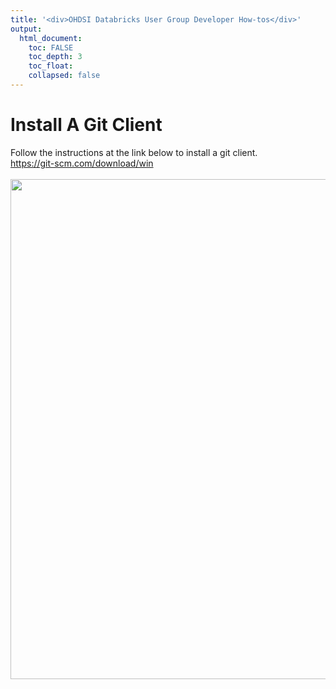 ```yaml
---
title: '<div>OHDSI Databricks User Group Developer How-tos</div>'
output:
  html_document:
    toc: FALSE
    toc_depth: 3
    toc_float:
    collapsed: false
---
```


<p>
			<h1>Install A Git Client</h1>
			Follow the instructions at the link below to install a git client.
			<br/>
			<a target="git" href="https://git-scm.com/download/win">https://git-scm.com/download/win</a> 
			<br/>
			<br/>
			<img width="800px" src="./img/developer-how-tos/git-quickstart/download-git.PNG" />             
			<br/>
</p>		

